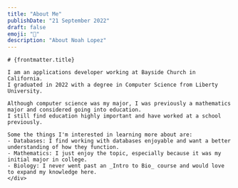 ```yaml
---
title: "About Me"
publishDate: "21 September 2022"
draft: false
emoji: "🧱"
description: "About Noah Lopez"
---
```



<BaseLayout title={frontmatter.title} description={frontmatter.description}>
    <div class="px-2 sm:px-0 w-11/12 mr-auto ml-auto max-w-3xl merri
     prose-li:marker:text-sky-200
     prose lg:prose-lg md:prose-md
     prose-p:leading-6 md:prose-p:leading-7 lg:prose-p:leading-8
     prose-li:leading-6 md:prose-li:leading-7 lg:prose-li:leading-8
     prose-h1:text-4xl prose-h1:font-normal"
     >

    # {frontmatter.title}

    I am an applications developer working at Bayside Church in California.
    I graduated in 2022 with a degree in Computer Science from Liberty University.

    Although computer science was my major, I was previously a mathematics major and considered going into education.
    I still find education highly important and have worked at a school previously.

    Some the things I'm interested in learning more about are:
    - Databases: I find working with databases enjoyable and want a better understanding of how they function.
    - Mathematics: I just enjoy the topic, especially because it was my initial major in college.
    - Biology: I never went past an _Intro to Bio_ course and would love to expand my knowledge here.
    </div>

</BaseLayout>
